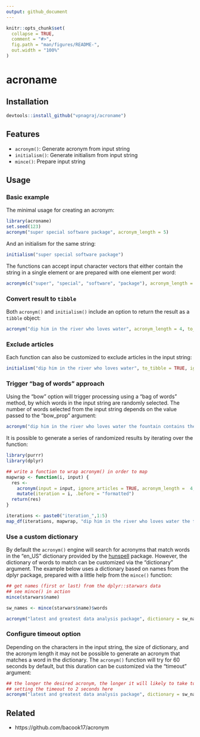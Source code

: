 ```yaml
---
output: github_document
---
```


<!-- README.md is generated from README.Rmd. Please edit that file -->

```r
knitr::opts_chunk$set(
  collapse = TRUE,
  comment = "#>",
  fig.path = "man/figures/README-",
  out.width = "100%"
)
```

# acroname

<!-- badges: start -->
<!-- badges: end -->

## Installation


```r
devtools::install_github("vpnagraj/acroname")
```

## Features

- `acronym()`: Generate acronym from input string
- `initialism()`: Generate initialism from input string
- `mince()`: Prepare input string

## Usage

### Basic example 

The minimal usage for creating an acronym:

```r
library(acroname)
set.seed(123)
acronym("super special software package", acronym_length = 5)
```

And an initialism for the same string:

```r
initialism("super special software package")
```

The functions can accept input character vectors that either contain the string in a single element or are prepared with one element per word:

```r
acronym(c("super", "special", "software", "package"), acronym_length = 5)
```

### Convert result to `tibble`

Both `acronym()` and `initialism()` include an option to return the result as a `tibble` object:

```r
acronym("dip him in the river who loves water", acronym_length = 4, to_tibble = TRUE)
```

### Exclude articles

Each function can also be customized to exclude articles in the input string:

```r
initialism("dip him in the river who loves water", to_tibble = TRUE, ignore_articles = TRUE)
```

### Trigger "bag of words" approach

Using the "bow" option will trigger processing using a "bag of words" method, by which words in the input string are randomly selected. The number of words selected from the input string depends on the value passed to the "bow_prop" argument:

```r
acronym("dip him in the river who loves water the fountain contains the cistern overflows", ignore_articles = TRUE, acronym_length = 4, bow = TRUE, bow_prop = 0.75)
```

It is possible to generate a series of randomized results by iterating over the function:

```r
library(purrr)
library(dplyr)

## write a function to wrap acronym() in order to map
mapwrap <- function(i, input) {
  res <- 
    acronym(input = input, ignore_articles = TRUE, acronym_length =  4, bow = TRUE, bow_prop = 0.75, to_tibble = TRUE) %>%
    mutate(iteration = i, .before = "formatted")
  return(res)
}

iterations <- paste0("iteration_",1:5)
map_df(iterations, mapwrap, "dip him in the river who loves water the fountain contains the cistern overflows")
```

### Use a custom dictionary

By default the `acronym()` engine will search for acronyms that match words in the "en_US" dictionary provided by the [hunspell](https://CRAN.R-project.org/package=hunspell) package. However, the dictionary of words to match can be customized via the "dictionary" argument. The example below uses a dictionary based on names from the dplyr package, prepared with a little help from the `mince()` function:

```r
## get names (first or last) from the dplyr::starwars data
## see mince() in action
mince(starwars$name)

sw_names <- mince(starwars$name)$words

acronym("latest and greatest data analysis package", dictionary = sw_names, acronym_length = 4)
```


### Configure timeout option

Depending on the characters in the input string, the size of dictionary, and the acronym length it may not be possible to generate an acronym that matches a word in the dictionary. The `acronym()` function will try for 60 seconds by default, but this duration can be customized via the "timeout" argument:

```r
## the longer the desired acronym, the longer it will likely to take to find a match
## setting the timeout to 2 seconds here
acronym("latest and greatest data analysis package", dictionary = sw_names, acronym_length = 10, timeout = 2)

```


## Related

- https://github.com/bacook17/acronym
